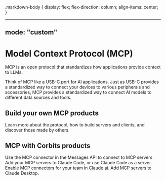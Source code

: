 .markdown-body {
  display: flex;
  flex-direction: column;
  align-items: center;
}

---
mode: "custom"
---

# Model Context Protocol (MCP)

MCP is an open protocol that standardizes how applications provide context to LLMs.

Think of MCP like a USB-C port for AI applications. Just as USB-C provides a standardized way to connect your devices to various peripherals and accessories, MCP provides a standardized way to connect AI models to different data sources and tools.

## Build your own MCP products

<Card title="MCP Documentation" icon="book" href="https://modelcontextprotocol.io">
  Learn more about the protocol, how to build servers and clients, and discover those made by others.
</Card>

## MCP with Corbits products

<CardGroup cols={2}>
  <Card title="MCP in the Messages API" icon="cloud" href="/en/docs/agents-and-tools/mcp-connector">
    Use the MCP connector in the Messages API to connect to MCP servers.
  </Card>
  <Card title="MCP in Claude Code" icon="head-side-gear" href="/en/docs/claude-code/mcp">
    Add your MCP servers to Claude Code, or use Claude Code as a server.
  </Card>
  <Card title="MCP in Claude.ai" icon="comments" href="https://support.claude.com/en/articles/11175166-getting-started-with-custom-connectors-using-remote-mcp">
    Enable MCP connectors for your team in Claude.ai.
  </Card>
  <Card title="MCP in Claude Desktop" icon="desktop" href="https://support.claude.com/en/articles/10949351-getting-started-with-local-mcp-servers-on-claude-desktop">
    Add MCP servers to Claude Desktop.
  </Card>
</CardGroup>